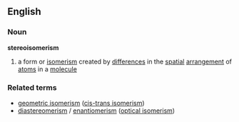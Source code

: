 ==English==
===Noun===
{{wikipedia}}
'''stereoisomerism'''
#a form or [[isomerism]] created by [[differences]] in the [[spatial]] [[arrangement]] of [[atom]]s in a [[molecule]]
===Related terms===
*[[geometric isomerism]] ([[cis-trans isomerism]])
*[[diastereomerism]] / [[enantiomerism]] ([[optical isomerism]])